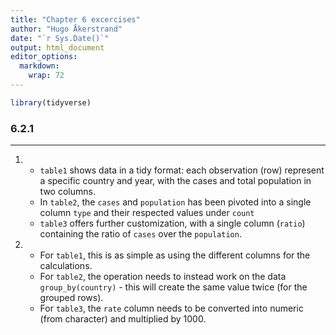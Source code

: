 ```yaml
---
title: "Chapter 6 excercises"
author: "Hugo Åkerstrand"  
date: "`r Sys.Date()`"
output: html_document
editor_options: 
  markdown: 
    wrap: 72
---
```


```r
library(tidyverse)
```


### 6.2.1

---

1.  


    - `table1` shows data in a tidy format: each observation (row)  represent
    a specific country and year, with the cases and total population in two 
    columns.
    - In `table2`, the `cases` and `population` has been pivoted into a single 
    column
    `type` and their respected values under `count`
    - `table3` offers further customization, with a single column (`ratio`) 
    containing the ratio of `cases` over the `population`.

2. 

    - For `table1`, this is as simple as using the different columns for the 
    calculations.  
    - For `table2`, the operation needs to instead work on the data 
    `group_by(country)` - this will create the same value twice (for the grouped 
    rows).
    - For `table3`, the `rate` column needs to be converted into numeric (from 
    character) and multiplied by 1000. 
    